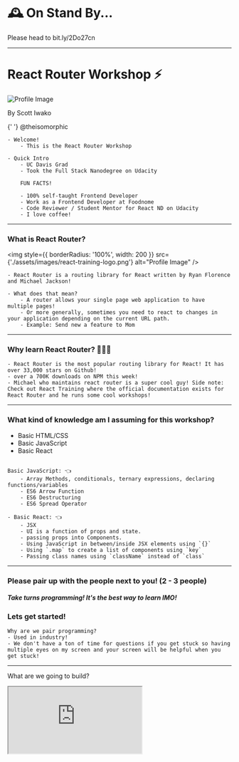 
# 🕰 On Stand By...

Please head to bit.ly/2Do27cn

---

# React Router Workshop ⚡️

<section>
  <img
    style={{ borderRadius: '100%', width: 200 }}
    src={'./assets/images/profile.jpg'}
    alt="Profile Image"
  />
  <p>By Scott Iwako</p>
  <p>
    <FaTwitter style={{ verticalAlign: 'middle' }} color="#1da1f2" />{' '}
    <span>@theisomorphic</span>
  </p>
</section>

```notes
- Welcome!
    - This is the React Router Workshop

- Quick Intro
    - UC Davis Grad
    - Took the Full Stack Nanodegree on Udacity

    FUN FACTS!

    - 100% self-taught Frontend Developer
    - Work as a Frontend Developer at Foodnome
    - Code Reviewer / Student Mentor for React ND on Udacity
    - I love coffee!
```

---

### What is React Router?

<img
  style={{ borderRadius: '100%', width: 200 }}
  src={'./assets/images/react-training-logo.png'}
  alt="Profile Image"
/>

```notes
- React Router is a routing library for React written by Ryan Florence and Michael Jackson!

- What does that mean?
    - A router allows your single page web application to have multiple pages!
    - Or more generally, sometimes you need to react to changes in your application depending on the current URL path.
    - Example: Send new a feature to Mom
```

---

### Why learn React Router? 🤷🏻‍♂️

```notes
- React Router is the most popular routing library for React! It has over 33,000 stars on Github!
- over a 700K downloads on NPM this week!
- Michael who maintains react router is a super cool guy! Side note: Check out React Training where the official documentation exists for React Router and he runs some cool workshops!

```

---

### What kind of knowledge am I assuming for this workshop?

<ul>
  <Appear>
    <li>Basic HTML/CSS</li>
    <li>Basic JavaScript</li>
    <li>Basic React</li>
  </Appear>
</ul>

```notes

Basic JavaScript: 👈
    - Array Methods, conditionals, ternary expressions, declaring functions/variables
    - ES6 Arrow Function
    - ES6 Destructuring
    - ES6 Spread Operator

- Basic React: 👈
    - JSX
    - UI is a function of props and state.
    - passing props into Components.
    - Using JavaScript in between/inside JSX elements using `{}`
    - Using `.map` to create a list of components using `key`
    - Passing class names using `className` instead of `class`

```

---

### Please pair up with the people next to you! (2 - 3 people)

##### Take turns programming! It's the best way to learn IMO!

### Lets get started!

```notes
Why are we pair programming?
- Used in industry!
- We don't have a ton of time for questions if you get stuck so having multiple eyes on my screen and your screen will be helpful when you get stuck!
```

---

What are we going to build?

<iframe
  src="https://codesandbox.io/embed/github/iwakoscott/react-router-workshop/tree/master/?module=%2Fsrc%2Fcomponents%2FApp.js&view=preview"
  style={{
    width: '60vw',
    height: '60vh',
    border: 0,
    borderRadius: 4,
    overflow: 'hidden'
  }}
  sandbox="allow-modals allow-forms allow-popups allow-scripts allow-same-origin"
/>

```notes
Paddington is my favorite movie so I decided to build a Jam recipe idea app!
```

---

Let's get started! 🎉

https://bit.ly/2Do27cn
